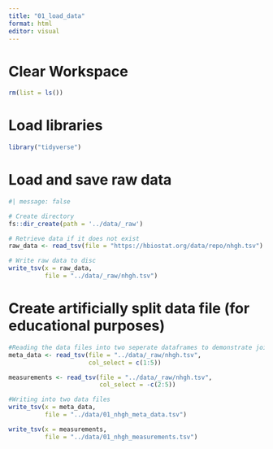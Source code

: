 ```yaml
---
title: "01_load_data"
format: html
editor: visual
---
```


# Clear Workspace

```r
rm(list = ls())
```

# Load libraries

```r
library("tidyverse")
```

# Load and save raw data

```r
#| message: false

# Create directory
fs::dir_create(path = '../data/_raw')

# Retrieve data if it does not exist
raw_data <- read_tsv(file = "https://hbiostat.org/data/repo/nhgh.tsv")

# Write raw data to disc
write_tsv(x = raw_data,
          file = "../data/_raw/nhgh.tsv")

```

# Create artificially split data file (for educational purposes)

```r

#Reading the data files into two seperate dataframes to demonstrate joining later
meta_data <- read_tsv(file = "../data/_raw/nhgh.tsv",
                      col_select = c(1:5))

measurements <- read_tsv(file = "../data/_raw/nhgh.tsv",
                         col_select = -c(2:5))

#Writing into two data files
write_tsv(x = meta_data,
          file = "../data/01_nhgh_meta_data.tsv")

write_tsv(x = measurements,
          file = "../data/01_nhgh_measurements.tsv")

```
